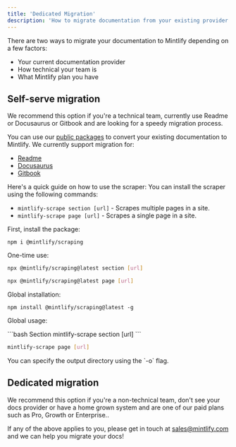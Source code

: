 ```yaml
---
title: 'Dedicated Migration'
description: 'How to migrate documentation from your existing provider'
---
```

There are two ways to migrate your documentation to Mintlify depending on a few factors:
- Your current documentation provider
- How technical your team is
- What Mintlify plan you have 

## Self-serve migration
<Tip>
We recommend this option if you're a technical team, currently use Readme or Docusaurus or Gitbook and are looking for a speedy migration process.
</Tip> 

You can use our [public packages](https://www.npmjs.com/package/@mintlify/scraping) to convert your existing documentation to Mintlify. We currently support migration for:
- [Readme](https://readme.com/)
- [Docusaurus](https://docusaurus.io/)
- [Gitbook](https://www.gitbook.com/)

Here's a quick guide on how to use the scraper:
<Steps>
<Step title="Commands">
You can install the scraper using the following commands:
- `mintlify-scrape section [url]` - Scrapes multiple pages in a site.
- `mintlify-scrape page [url]` - Scrapes a single page in a site.
</Step>
<Step title="Installation">
First, install the package:

```
npm i @mintlify/scraping
```

One-time use:
<CodeGroup>
```bash Section
npx @mintlify/scraping@latest section [url]
```

```bash Page
npx @mintlify/scraping@latest page [url]
```
</CodeGroup>

Global installation:

```
npm install @mintlify/scraping@latest -g
```

Global usage:

<CodeGroup>
```bash Section
mintlify-scrape section [url]
```

```bash Page
mintlify-scrape page [url]
```
</CodeGroup>
<Note>
You can specify the output directory using the `-o` flag.
</Note>
</Step>
</Steps>









## Dedicated migration
<Tip>
We recommend this option if you're a non-technical team, don't see your docs provider or have a home grown system and are one of our paid plans such as Pro, Growth or Enterprise..
</Tip> 

If any of the above applies to you,  please get in touch at sales@mintlify.com and we can help you migrate your docs!



